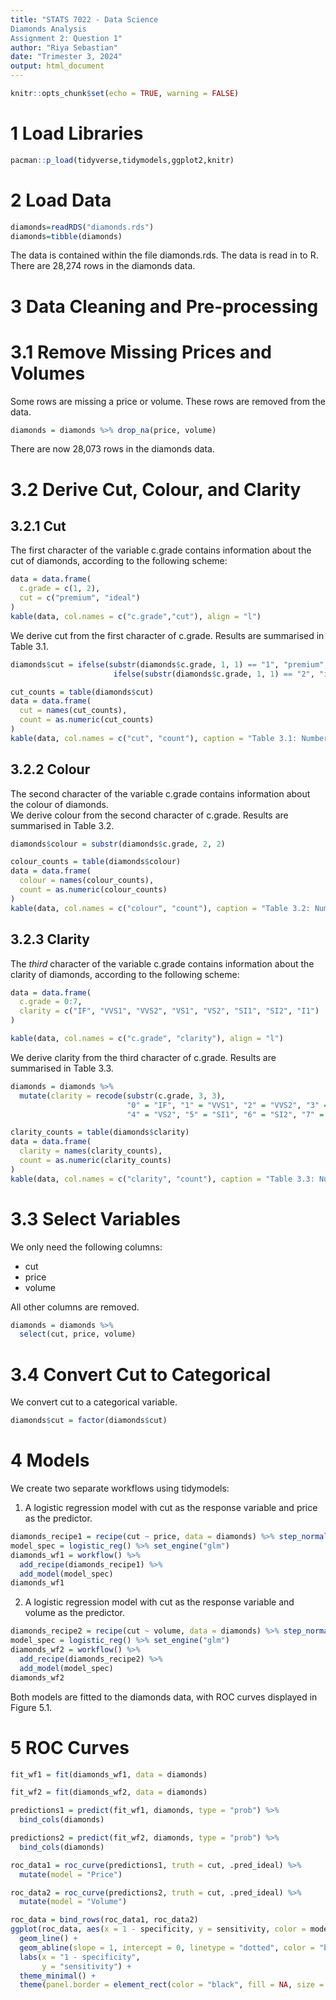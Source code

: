 ```yaml
---
title: "STATS 7022 - Data Science
Diamonds Analysis
Assignment 2: Question 1"
author: "Riya Sebastian"
date: "Trimester 3, 2024"
output: html_document
---
```


```r
knitr::opts_chunk$set(echo = TRUE, warning = FALSE)
```

# 1 Load Libraries
```r
pacman::p_load(tidyverse,tidymodels,ggplot2,knitr)
```

# 2 Load Data
```r
diamonds=readRDS("diamonds.rds")
diamonds=tibble(diamonds)
```
The data is contained within the file <span style="background-color: #f8f8f8;">diamonds.rds</span>. The data is read in to R.<br>
There are 28,274 rows in the <span style="background-color: #f8f8f8;">diamonds</span> data.

# 3 Data Cleaning and Pre-processing
# 3.1 Remove Missing Prices and Volumes
Some rows are missing a <span style="background-color: #f8f8f8;">price</span> or <span style="background-color: #f8f8f8;">volume</span>. These rows are removed from the data.
```r
diamonds = diamonds %>% drop_na(price, volume)
```
There are now 28,073 rows in the diamonds data.

# 3.2 Derive Cut, Colour, and Clarity
## 3.2.1 Cut
The first character of the variable <span style="background-color: #f8f8f8;">c.grade</span> contains information about the cut of diamonds, according to the following scheme:
```r
data = data.frame(
  c.grade = c(1, 2),
  cut = c("premium", "ideal")
)
kable(data, col.names = c("c.grade","cut"), align = "l") 
```
We derive <span style="background-color: #f8f8f8;">cut</span> from the first character of <span style="background-color: #f8f8f8;">c.grade</span>. Results are summarised in Table 3.1.
```r
diamonds$cut = ifelse(substr(diamonds$c.grade, 1, 1) == "1", "premium", 
                       ifelse(substr(diamonds$c.grade, 1, 1) == "2", "ideal", NA))

cut_counts = table(diamonds$cut)
data = data.frame(
  cut = names(cut_counts),
  count = as.numeric(cut_counts)
)
kable(data, col.names = c("cut", "count"), caption = "Table 3.1: Number of diamonds, by cut quality.")

```

## 3.2.2 Colour
The second character of the variable <span style="background-color: #f8f8f8;">c.grade</span> contains information about the colour of diamonds.<br>
We derive <span style="background-color: #f8f8f8;">colour</span> from the second character of <span style="background-color: #f8f8f8;">c.grade</span>. Results are summarised in Table 3.2.
```r
diamonds$colour = substr(diamonds$c.grade, 2, 2)

colour_counts = table(diamonds$colour)
data = data.frame(
  colour = names(colour_counts),
  count = as.numeric(colour_counts)
)
kable(data, col.names = c("colour", "count"), caption = "Table 3.2: Number of diamonds, by colour.") 
```

## 3.2.3 Clarity
The *third* character of the variable <span style="background-color: #f8f8f8;">c.grade</span> contains information about the clarity of diamonds, according to the following scheme:
```r
data = data.frame(
  c.grade = 0:7,
  clarity = c("IF", "VVS1", "VVS2", "VS1", "VS2", "SI1", "SI2", "I1")
)

kable(data, col.names = c("c.grade", "clarity"), align = "l") 
```

We derive <span style="background-color: #f8f8f8;">clarity</span> from the third character of <span style="background-color: #f8f8f8;">c.grade</span>. Results are summarised in Table 3.3.

```r
diamonds = diamonds %>% 
  mutate(clarity = recode(substr(c.grade, 3, 3), 
                          "0" = "IF", "1" = "VVS1", "2" = "VVS2", "3" = "VS1", 
                          "4" = "VS2", "5" = "SI1", "6" = "SI2", "7" = "I1"))

clarity_counts = table(diamonds$clarity)
data = data.frame(
  clarity = names(clarity_counts),
  count = as.numeric(clarity_counts)
)
kable(data, col.names = c("clarity", "count"), caption = "Table 3.3: Number of diamonds, by clarity.")
```

# 3.3 Select Variables
We only need the following columns:

* <span style="background-color: #f8f8f8;">cut</span>
* <span style="background-color: #f8f8f8;">price</span>
* <span style="background-color: #f8f8f8;">volume</span><br>

All other columns are removed.
```r
diamonds = diamonds %>%
  select(cut, price, volume)
```

# 3.4 Convert Cut to Categorical

We convert <span style="background-color: #f8f8f8;">cut</span> to a categorical variable.
```r
diamonds$cut = factor(diamonds$cut)
```

# 4 Models

We create two separate workflows using <span style="background-color: #f8f8f8;">tidymodels</span>:

1. A logistic regression model with <span style="background-color: #f8f8f8;">cut</span> as the response variable and <span style="background-color: #f8f8f8;">price</span> as the predictor.

```r
diamonds_recipe1 = recipe(cut ~ price, data = diamonds) %>% step_normalize(all_predictors())
model_spec = logistic_reg() %>% set_engine("glm")
diamonds_wf1 = workflow() %>%
  add_recipe(diamonds_recipe1) %>%
  add_model(model_spec)
diamonds_wf1
```

2. A logistic regression model with <span style="background-color: #f8f8f8;">cut</span> as the response variable and <span style="background-color: #f8f8f8;">volume</span> as the predictor.
```r
diamonds_recipe2 = recipe(cut ~ volume, data = diamonds) %>% step_normalize(all_predictors())
model_spec = logistic_reg() %>% set_engine("glm")
diamonds_wf2 = workflow() %>%
  add_recipe(diamonds_recipe2) %>%
  add_model(model_spec)
diamonds_wf2

```

Both models are fitted to the <span style="background-color: #f8f8f8;">diamonds</span> data, with ROC curves displayed in Figure 5.1.

# 5 ROC Curves
```r

fit_wf1 = fit(diamonds_wf1, data = diamonds)

fit_wf2 = fit(diamonds_wf2, data = diamonds)

predictions1 = predict(fit_wf1, diamonds, type = "prob") %>%
  bind_cols(diamonds)

predictions2 = predict(fit_wf2, diamonds, type = "prob") %>%
  bind_cols(diamonds)

roc_data1 = roc_curve(predictions1, truth = cut, .pred_ideal) %>%
  mutate(model = "Price")

roc_data2 = roc_curve(predictions2, truth = cut, .pred_ideal) %>%
  mutate(model = "Volume")

roc_data = bind_rows(roc_data1, roc_data2)
ggplot(roc_data, aes(x = 1 - specificity, y = sensitivity, color = model)) +
  geom_line() +
  geom_abline(slope = 1, intercept = 0, linetype = "dotted", color = "black") + 
  labs(x = "1 - specificity",
       y = "sensitivity") +
  theme_minimal() +
  theme(panel.border = element_rect(color = "black", fill = NA, size = 1))
```
